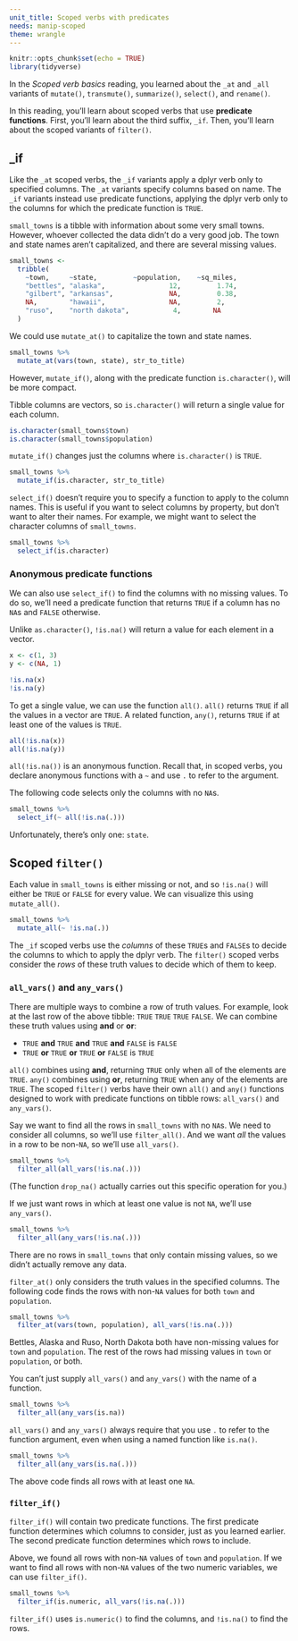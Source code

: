```yaml
---
unit_title: Scoped verbs with predicates
needs: manip-scoped
theme: wrangle
---
```


```r
knitr::opts_chunk$set(echo = TRUE)
library(tidyverse)
```

In the _Scoped verb basics_ reading, you learned about the `_at` and `_all` variants of `mutate()`, `transmute()`, `summarize()`, `select()`, and `rename()`.

In this reading, you'll learn about scoped verbs that use **predicate functions**. First, you'll learn about the third suffix, `_if`. Then, you'll learn about the scoped variants of `filter()`.

## _if

Like the `_at` scoped verbs, the `_if` variants apply a dplyr verb only to specified columns. The `_at` variants specify columns based on name. The `_if` variants instead use predicate functions, applying the dplyr verb only to the columns for which the predicate function is `TRUE`.

`small_towns` is a tibble with information about some very small towns. However, whoever collected the data didn't do a very good job. The town and state names aren't capitalized, and there are several missing values. 

```r
small_towns <-
  tribble(
    ~town,     ~state,         ~population,    ~sq_miles,
    "bettles", "alaska",                12,         1.74,
    "gilbert", "arkansas",              NA,         0.38,
    NA,        "hawaii",                NA,         2,
    "ruso",    "north dakota",           4,        NA
  )
```

We could use `mutate_at()` to capitalize the town and state names.

```r
small_towns %>% 
  mutate_at(vars(town, state), str_to_title)
```

However, `mutate_if()`, along with the predicate function `is.character()`, will be more compact.

Tibble columns are vectors, so `is.character()` will return a single value for each column.

```r
is.character(small_towns$town)
is.character(small_towns$population)
```

`mutate_if()` changes just the columns where `is.character()` is `TRUE`.

```r
small_towns %>% 
  mutate_if(is.character, str_to_title)
```

`select_if()` doesn't require you to specify a function to apply to the column names. This is useful if you want to select columns by property, but don't want to alter their names. For example, we might want to select the character columns of `small_towns`.

```r
small_towns %>% 
  select_if(is.character)
```

### Anonymous predicate functions

We can also use `select_if()` to find the columns with no missing values. To do so, we'll need a predicate function that returns `TRUE` if a column has no `NA`s and `FALSE` otherwise. 

Unlike `as.character()`, `!is.na()` will return a value for each element in a vector.

```r
x <- c(1, 3)
y <- c(NA, 1)

!is.na(x)
!is.na(y)
```

To get a single value, we can use the function `all()`. `all()` returns `TRUE` if all the values in a vector are `TRUE`. A related function, `any()`, returns `TRUE` if at least one of the values is `TRUE`.

```r
all(!is.na(x))
all(!is.na(y))
```

`all(!is.na())` is an anonymous function. Recall that, in scoped verbs, you declare anonymous functions with a `~` and use `.` to refer to the argument. 

The following code selects only the columns with no `NA`s.

```r
small_towns %>% 
  select_if(~ all(!is.na(.)))
```

Unfortunately, there's only one: `state`.

## Scoped `filter()`

Each value in `small_towns` is either missing or not, and so `!is.na()` will either be `TRUE` or `FALSE` for every value. We can visualize this using `mutate_all()`.

```r
small_towns %>% 
  mutate_all(~ !is.na(.))
```

The `_if` scoped verbs use the *columns* of these `TRUE`s and `FALSE`s to decide the columns to which to apply the dplyr verb. The `filter()` scoped verbs consider the *rows* of these truth values to decide which of them to keep.

### `all_vars()` and `any_vars()`

There are multiple ways to combine a row of truth values. For example, look at the last row of the above tibble: `TRUE` `TRUE` `TRUE` `FALSE`. We can combine these truth values using **and** or **or**:

* `TRUE` **and** `TRUE` **and** `TRUE` **and** `FALSE` is `FALSE`
* `TRUE` **or** `TRUE` **or** `TRUE` **or** `FALSE` is `TRUE`

`all()` combines using **and**, returning `TRUE` only when all of the elements are `TRUE`. `any()` combines using **or**, returning `TRUE` when any of the elements are `TRUE`. The scoped `filter()` verbs have their own `all()` and `any()` functions designed to work with predicate functions on tibble rows: `all_vars()` and `any_vars()`.

Say we want to find all the rows in `small_towns` with no `NA`s. We need to consider all columns, so we'll use `filter_all()`. And we want *all* the values in a row to be non-`NA`, so we'll use `all_vars()`.

```r
small_towns %>% 
  filter_all(all_vars(!is.na(.)))
```

(The function `drop_na()` actually carries out this specific operation for you.)

If we just want rows in which at least one value is not `NA`, we'll use `any_vars()`.

```r
small_towns %>% 
  filter_all(any_vars(!is.na(.)))
```

There are no rows in `small_towns` that only contain missing values, so we didn't actually remove any data.

`filter_at()` only considers the truth values in the specified columns. The following code finds the rows with non-`NA` values for both `town` and `population`.

```r
small_towns %>% 
  filter_at(vars(town, population), all_vars(!is.na(.)))
```

Bettles, Alaska and Ruso, North Dakota both have non-missing values for `town` and `population`. The rest of the rows had missing values in `town` or `population`, or both.

You can't just supply `all_vars()` and `any_vars()` with the name of a function.

```r
small_towns %>% 
  filter_all(any_vars(is.na))
```

`all_vars()` and `any_vars()` always require that you use `.` to refer to the function argument, even when using a named function like `is.na()`.

```r
small_towns %>% 
  filter_all(any_vars(is.na(.)))
```

The above code finds all rows with at least one `NA`.

### `filter_if()`

`filter_if()` will contain two predicate functions. The first predicate function determines which columns to consider, just as you learned earlier. The second predicate function determines which rows to include.

Above, we found all rows with non-`NA` values of `town` and `population`. If we want to find all rows with non-`NA` values of the two numeric variables, we can use `filter_if()`.

```r
small_towns %>% 
  filter_if(is.numeric, all_vars(!is.na(.)))
```

`filter_if()` uses `is.numeric()` to find the columns, and `!is.na()` to find the rows.
